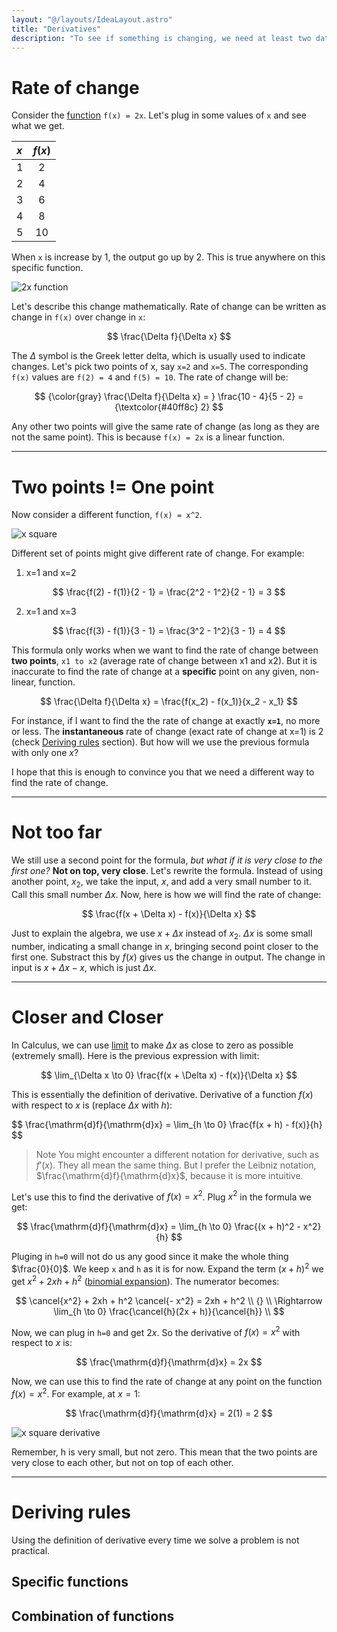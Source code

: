 ```yaml
---
layout: "@/layouts/IdeaLayout.astro"
title: "Derivatives"
description: "To see if something is changing, we need at least two data points to see the difference, right?"
---
```


# Rate of change

Consider the [function](/ideas/math/function) `f(x) = 2x`. Let's plug in some values of `x` and see what we get.

| $x$  | $f(x)$ | 
|:--   | :-:    |
| 1    | 2      | 
| 2    | 4      | 
| 3    | 6      | 
| 4    | 8      | 
| 5    | 10     | 

When `x` is increase by 1, the output go up by 2. This is true anywhere on this specific function.

![2x function](/plots/linear_2x.png)

Let's describe this change mathematically. Rate of change can be written as change in `f(x)` over change in `x`:

$$
\frac{\Delta f}{\Delta x}
$$

The $\Delta$ symbol is the Greek letter delta, which is usually used to indicate changes. Let's pick two points of x, say `x=2` and `x=5`. The corresponding `f(x)` values are `f(2) = 4` and `f(5) = 10`. The rate of change will be:

$$
{\color{gray} \frac{\Delta f}{\Delta x} = } \frac{10 - 4}{5 - 2} = {\textcolor{#40ff8c} 2}
$$

Any other two points will give the same rate of change (as long as they are not the same point). This is because `f(x) = 2x` is a linear function. 

---

# Two points <span class="mono-font">!=</span> One point

Now consider a different function, `f(x) = x^2`. 

![x square](/plots/x_square.png)

Different set of points might give different rate of change. For example:

1. x=1 and x=2

$$
\frac{f(2) - f(1)}{2 - 1} = \frac{2^2 - 1^2}{2 - 1} = 3
$$

2. x=1 and x=3

$$
\frac{f(3) - f(1)}{3 - 1} = \frac{3^2 - 1^2}{3 - 1} = 4
$$

This formula only works when we want to find the rate of change between **two points**, `x1 to x2` (average rate of change between x1 and x2). But it is inaccurate to find the rate of change at a **specific** point on any given, non-linear, function.

$$
\frac{\Delta f}{\Delta x} = \frac{f(x_2) - f(x_1)}{x_2 - x_1}
$$

For instance, if I want to find the the rate of change at exactly **`x=1`**, no more or less. The **instantaneous** rate of change (exact rate of change at x=1) is 2 (check [Deriving rules](#section-4) section). But how will we use the previous formula with only one $x$?

I hope that this is enough to convince you that we need a different way to find the rate of change.

---

# Not too far

We still use a second point for the formula, _but what if it is very close to the first one?_ **Not on top, very close**. Let's rewrite the formula. Instead of using another point, $x_2$, we take the input, $x$, and add a very small number to it. Call this small number $\Delta x$. Now, here is how we will find the rate of change:

$$
\frac{f(x + \Delta x) - f(x)}{\Delta x}
$$

Just to explain the algebra, we use $x + \Delta x$ instead of $x_2$. $\Delta x$ is some small number, indicating a small change in $x$, bringing second point closer to the first one. Substract this by $f(x)$ gives us the change in output. The change in input is $x + \Delta x - x$, which is just $\Delta x$.

---

# Closer and Closer

In Calculus, we can use [limit](/ideas/math/limit) to make $\Delta x$ as close to zero as possible (extremely small). Here is the previous expression with limit:

$$
\lim_{\Delta x \to 0} \frac{f(x + \Delta x) - f(x)}{\Delta x}
$$

This is essentially the definition of derivative. Derivative of a function $f(x)$ with respect to $x$ is (replace $\Delta x$ with $h$):

<span class="sd-color text-xl p-2">
$$
\frac{\mathrm{d}f}{\mathrm{d}x} = \lim_{h \to 0} \frac{f(x + h) - f(x)}{h}
$$
</span>

> <span class="title">Note</span>
> You might encounter a different notation for derivative, such as $f'(x)$. They all mean the same thing. But I prefer the Leibniz notation, $\frac{\mathrm{d}f}{\mathrm{d}x}$, because it is more intuitive.

Let's use this to find the derivative of $f(x) = x^2$. Plug $x^2$ in the formula we get:

$$
\frac{\mathrm{d}f}{\mathrm{d}x} = \lim_{h \to 0} \frac{(x + h)^2 - x^2}{h}
$$

Pluging in `h=0` will not do us any good since it make the whole thing $\frac{0}{0}$. We keep `x` and `h` as it is for now. Expand the term $(x + h)^2$ we get $x^2 + 2xh + h^2$ ([binomial expansion](/ideas/math/binomial-expansion)). The numerator becomes:

$$
\cancel{x^2} + 2xh + h^2 \cancel{- x^2} = 2xh + h^2 \\
{} \\
\Rightarrow \lim_{h \to 0} \frac{\cancel{h}(2x + h)}{\cancel{h}}  \\
$$

Now, we can plug in `h=0` and get $2x$. So the derivative of $f(x) = x^2$ with respect to $x$ is:

$$
\frac{\mathrm{d}f}{\mathrm{d}x} = 2x
$$

Now, we can use this to find the rate of change at any point on the function $f(x) = x^2$. For example, at $x=1$:

$$
\frac{\mathrm{d}f}{\mathrm{d}x} = 2(1) = 2
$$

![x square derivative](/plots/x_square_derivative.gif)

Remember, h is very small, but not zero. This mean that the two points are very close to each other, but not on top of each other.

---

# Deriving rules

Using the definition of derivative every time we solve a problem is not practical.

## Specific functions

## Combination of functions
